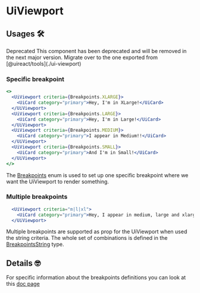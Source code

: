 


# UiViewport

<Metadata packageName='foundation' packageJson={packageJson} description='This component make it easy to render/remove components from the DOM based on the breakpoint.' includeInformation deprecated />

## Usages 🛠️

<UiCard category='warning'>
  <UiHeading>Deprecated</UiHeading>
  <UiText>This component has been deprecated and will be removed in the next major version. Migrate over to the one exported from [@uireact/tools](./ui-viewport)</UiText>
</UiCard>

### Specific breakpoint

```jsx live scope={{UiViewport, UiCard, Breakpoints}}
<>
  <UiViewport criteria={Breakpoints.XLARGE}>
    <UiCard category="primary">Hey, I'm in XLarge!</UiCard>
  </UiViewport>
  <UiViewport criteria={Breakpoints.LARGE}>
    <UiCard category="primary">Hey, I'm in Large!</UiCard>
  </UiViewport>
  <UiViewport criteria={Breakpoints.MEDIUM}>
    <UiCard category="primary">I appear in Medium!!</UiCard>
  </UiViewport>
  <UiViewport criteria={Breakpoints.SMALL}>
    <UiCard category="primary">And I'm in Small!</UiCard>
  </UiViewport>
</>
```

The [Breakpoints](./breakpoints) enum is used to set up one specific breakpoint where we want the UiViewport to render something.

### Multiple breakpoints

```jsx live scope={{UiViewport, UiCard}}
  <UiViewport criteria="m|l|xl">
    <UiCard category="primary">Hey, I appear in medium, large and xlarge!!</UiCard>
  </UiViewport>
```

Multiple breakpoints are supported as prop for the UiViewport when used the string criteria. The whole set of combinations is defined in the [BreakpointsString](https://github.com/inavac182/uireact/blob/main/packages/foundation/src/responsive/viewport.tsx#L6) type.

## Details 🤓

For specific information about the breakpoints definitions you can look at this [doc page](./docs/breakpoints)
